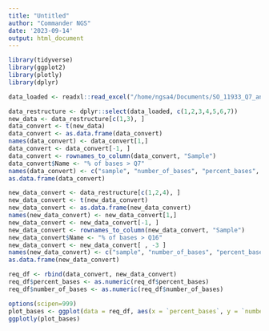 ```yaml
---
title: "Untitled"
author: "Commander NGS"
date: '2023-09-14'
output: html_document
---
```


```r
library(tidyverse)
library(ggplot2)
library(plotly)
library(dplyr)

```

```r
data_loaded <- readxl::read_excel("/home/ngsa4/Documents/SO_11933_Q7_and_Q16_Read_Stats.xlsx")

data_restructure <- dplyr::select(data_loaded, c(1,2,3,4,5,6,7))
new_data <- data_restructure[c(1,3), ]
data_convert <- t(new_data)
data_convert <- as.data.frame(data_convert)
names(data_convert) <- data_convert[1,]
data_convert <- data_convert[-1, ]
data_convert <- rownames_to_column(data_convert, "Sample")
data_convert$Name <- "% of bases > Q7"
names(data_convert) <- c("sample", "number_of_bases", "percent_bases", "name")
as.data.frame(data_convert)

new_data_convert <- data_restructure[c(1,2,4), ]
new_data_convert <- t(new_data_convert)
new_data_convert <- as.data.frame(new_data_convert)
names(new_data_convert) <- new_data_convert[1,]
new_data_convert <- new_data_convert[-1, ]
new_data_convert <- rownames_to_column(new_data_convert, "Sample")
new_data_convert$Name <- "% of bases > Q16"
new_data_convert <- new_data_convert[ , -3 ]
names(new_data_convert) <- c("sample", "number_of_bases", "percent_bases", "name")
as.data.frame(new_data_convert)

req_df <- rbind(data_convert, new_data_convert)
req_df$percent_bases <- as.numeric(req_df$percent_bases)
req_df$number_of_bases <- as.numeric(req_df$number_of_bases)
```

```r
options(scipen=999)
plot_bases <- ggplot(data = req_df, aes(x = `percent_bases`, y = `number_of_bases`, fill = name)) + geom_point() + geom_line()
ggplotly(plot_bases)
```
